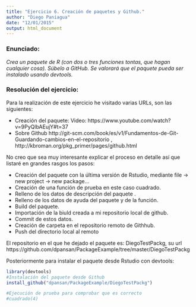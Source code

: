 ```yaml
---
title: "Ejercicio 6. Creación de paquetes y Github."
author: "Diego Paniagua"
date: "12/01/2015"
output: html_document
---
```



### Enunciado: ###

*Crea un paquete de R (con dos o tres funciones tontas, que hagan cualquier cosa). Súbelo a GitHub. Se
valorará que el paquete pueda ser instalado usando devtools.*



### Resolución del ejercicio: ###


Para la realización de este ejercicio he visitado varias URLs, son las siguientes:

* Creación del paquete: Video: https://www.youtube.com/watch?v=9PyQlbAEujY#t=37
* Sobre Github http://git-scm.com/book/es/v1/Fundamentos-de-Git-Guardando-cambios-en-el-repositorio , http://kbroman.org/pkg_primer/pages/github.html


No creo que sea muy interesante explicar el proceso en detalle así que listaré en grandes rasgos los pasos: 

* Creación del paquete con la última versión de Rstudio, mediante file -> new project -> new package...
* Creación de una función de prueba en este caso cuadrado.
* Relleno de los datos de descripción del paquete .
* Relleno de los datos de ayuda del paquete y de la función.
* Build del paquete.
* Importación de la biuld creada a mi repositorio local de github.
* Commit de estos datos.
* Creación de carpeta en el repositorio remoto de Githhub.
* Push del directorio local al remoto

El repositorio en el que he dejado el paquete es: DiegoTestPackg, su url https://github.com/dpansan/PackageExample/tree/master/DiegoTestPackg

Posteriormente para instalar el paquete desde Rstudio con devtools:

```r
library(devtools)
#Instalación del paquete desde Github
install_github("dpansan/PackageExample/DiegoTestPackg")

#Ejecución de prueba para comprobar que es correcto
#cuadrado(4)
```


